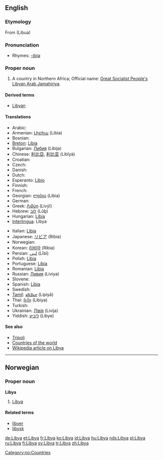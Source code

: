 ==English==

===Etymology===
From {{AGr.}} {{term|Λιβύα|sc=polytonic|lang=grc}} (Libua)

===Pronunciation===
*Rhymes: [[Rhymes:English:-ɪbiə|-ɪbiə]]

===Proper noun===
{{en-proper noun}}

# A country in Northern Africa; Official name: [[Great Socialist People's Libyan Arab Jamahiriya]].

====Derived terms====
*[[Libyan]]

====Translations====
{{top}}
* Arabic: {{t-|ar|ليبيا|sc=Arab}}
*Armenian: [[Լիբիա]] (Libia)
*Bosnian: {{t-|bs|Libija|f}}
*[[Breton]]: [[Libia]]
*Bulgarian: [[Либия]] (Libija)
*Chinese: [[利比亞]], [[利比亚]] (Lìbǐyà)
*Croatian: {{t-|hr|Libija|f}}
* Czech: {{t-|cs|Libye}} {{f}}
* Danish: {{t-|da|Libyen}}
* Dutch: {{t-|nl|Libië}}
*Esperanto: [[Libio]]
* Finnish: {{t+|fi|Libya}}
* French: {{t+|fr|Libye|f}}
*Georgian: [[ლიბია]] (Libia)
* German: {{t+|de|Libyen|n}}
*Greek: [[Λιβύη]] {{f}} (Livýī)
*Hebrew: [[לוב]] (Lûḇ)
*Hungarian: [[Líbia]]
*[[Interlingua]]: Libya
{{mid}}
*Italian: [[Libia]] {{f}}
*Japanese: [[リビア]] (Ribia)
* Norwegian: {{t-|no|Libya}}
*Korean: [[리비아]] (Ribia)
*Persian: [[لیبی]] (Lībī)
*Polish: [[Libia]]
*Portuguese: [[Líbia]]
*Romanian: [[Libia]] {{f}}
*Russian: [[Ливия]] (Liviya)
* Slovene: {{t+|sl|Libija|f}}
*Spanish: [[Libia]]
* Swedish: {{t+|sv|Libyen}}
*[[Tamil]]: [[லிபியா]] (Lipiyā)
*Thai: [[ลิเบีย]] (Libiya)
* Turkish: {{t+|tr|Libya}}
*Ukrainian: [[Лівія]] (Livija)
*Yiddish: [[ליביע]] (Libye)
{{bottom}}

====See also====
*[[Tripoli]]
*[[Countries of the world]]
*[[w:Libya|Wikipedia article on Libya]]

----

==Norwegian==

===Proper noun===
'''Libya'''

# [[#English|Libya]]

====Related terms====
*[[libyer]]
*[[libysk]]

[[Category:no:Countries]]

[[de:Libya]]
[[et:Libya]]
[[fr:Libya]]
[[ko:Libya]]
[[id:Libya]]
[[hu:Libya]]
[[nds:Libya]]
[[pl:Libya]]
[[ru:Libya]]
[[fi:Libya]]
[[sv:Libya]]
[[tr:Libya]]
[[zh:Libya]]
